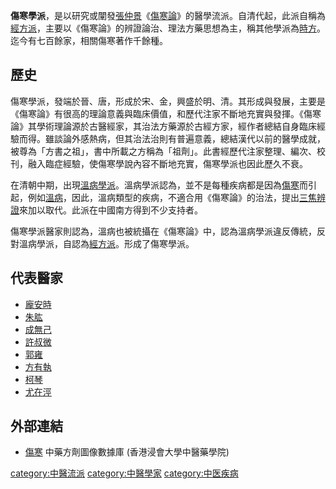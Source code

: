 '''傷寒學派'''，是以研究或闡發[[張仲景|張仲景]]《[[傷寒論|傷寒論]]》的醫學流派。自清代起，此派自稱為[[經方派|經方派]]，主要以《傷寒論》的辨證論治、理法方藥思想為主，稱其他學派為[[時方|時方]]。迄今有七百餘家，相關傷寒著作千餘種。

==歷史==
傷寒學派，發端於晉、唐，形成於宋、金，興盛於明、清。其形成與發展，主要是《傷寒論》有很高的理論意義與臨床價值，和歷代注家不斷地充實與發揮。《傷寒論》其學術理論源於古醫經家，其治法方藥源於古經方家，經作者總結自身臨床經驗而得。雖談論外感熱病，但其治法治則有普遍意義，總結漢代以前的醫學成就，被尊為「方書之祖」，書中所載之方稱為「祖劑」。此書經歷代注家整理、編次、校刊，融入臨症經驗，使傷寒學說內容不斷地充實，傷寒學派也因此歷久不衰。

在清朝中期，出現[[溫病學派|溫病學派]]。溫病學派認為，並不是每種疾病都是因為[[傷寒_(中醫)|傷寒]]而引起，例如[[溫病|溫病]]，因此，溫病類型的疾病，不適合用《傷寒論》的治法，提出[[三焦辨證|三焦辨證]]來加以取代。此派在中國南方得到不少支持者。

傷寒學派醫家則認為，溫病也被統攝在《傷寒論》中，認為溫病學派違反傳統，反對溫病學派，自認為[[經方派|經方派]]。形成了傷寒學派。

==代表醫家==
* [[龐安時|龐安時]]
* [[朱肱|朱肱]]
* [[成無己|成無己]]
* [[許叔微|許叔微]]
* [[郭雍|郭雍]]
* [[方有執|方有執]]
* [[柯琴|柯琴]]
* [[尤在涇|尤在涇]]


== 外部連結 ==
* [https://sys02.lib.hkbu.edu.hk/cmfid/index.asp?query=all%2Ccontains%2C%E5%82%B7%E5%AF%92&facet=type_&lang=cht      傷寒] {{Wayback|url=https://sys02.lib.hkbu.edu.hk/cmfid/index.asp?query=all%2Ccontains%2C%E5%82%B7%E5%AF%92&facet=type_&lang=cht |date=20201129170757 }} 中藥方劑圖像數據庫 (香港浸會大學中醫藥學院) {{zh}}{{en}}





{{經方}}

[[category:中醫流派|category:中醫流派]]
[[category:中醫學家|category:中醫學家]]
[[category:中医疾病|category:中医疾病]]